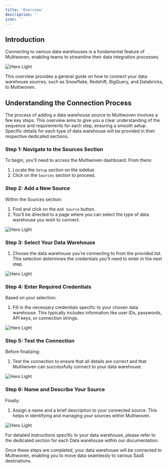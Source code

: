 ```yaml
---
title: 'Overview'
description: ''
icon: ''
---
```


## Introduction

Connecting to various data warehouses is a fundamental feature of Multiwoven, enabling teams to streamline their data integration processes.

<img
  className="block"
  src="https://res.cloudinary.com/dspflukeu/image/upload/v1707531725/Multiwoven/Docs/Sources_mpzdhn.png"
  alt="Hero Light"
/>

This overview provides a general guide on how to connect your data warehouse sources, such as Snowflake, Redshift, BigQuery, and Databricks, to Multiwoven.

## Understanding the Connection Process

The process of adding a data warehouse source to Multiwoven involves a few key steps. This overview aims to give you a clear understanding of the sequence and requirements for each step, ensuring a smooth setup. Specific details for each type of data warehouse will be provided in their respective dedicated sections.

### Step 1: Navigate to the Sources Section

To begin, you'll need to access the Multiwoven dashboard. From there:

1. Locate the `Setup` section on the sidebar.
2. Click on the `Sources` section to proceed.

### Step 2: Add a New Source

Within the Sources section:

1. Find and click on the `Add Source` button.
2. You'll be directed to a page where you can select the type of data warehouse you wish to connect.

<img
  className="block"
  src="https://res.cloudinary.com/dspflukeu/image/upload/v1708064326/Multiwoven/Docs/sources/image_qwedtc.png"
  alt="Hero Light"
/>

### Step 3: Select Your Data Warehouse

1. Choose the data warehouse you're connecting to from the provided list. This selection determines the credentials you'll need to enter in the next step.

<img
  className="block"
  src="https://res.cloudinary.com/dspflukeu/image/upload/v1708064567/Multiwoven/Docs/sources/image_2_zxcjik.png"
  alt="Hero Light"
/>

### Step 4: Enter Required Credentials

Based on your selection:

1. Fill in the necessary credentials specific to your chosen data warehouse. This typically includes information like user IDs, passwords, API keys, or connection strings.

<img
  className="block"
  src="https://res.cloudinary.com/dspflukeu/image/upload/v1708064326/Multiwoven/Docs/sources/image_1_hh4uas.png"
  alt="Hero Light"
/>

### Step 5: Test the Connection

Before finalizing:

1. Test the connection to ensure that all details are correct and that Multiwoven can successfully connect to your data warehouse.

<img
  className="block"
  src="https://res.cloudinary.com/dspflukeu/image/upload/v1708064654/Multiwoven/Docs/sources/image_3_qokeiw.png"
  alt="Hero Light"
/>

### Step 6: Name and Describe Your Source

Finally:

1. Assign a name and a brief description to your connected source. This helps in identifying and managing your sources within Multiwoven.

<img
  className="block"
  src="https://res.cloudinary.com/dspflukeu/image/upload/v1708064326/Multiwoven/Docs/sources/image_4_qow7vf.png"
  alt="Hero Light"
/>


<Tip>
For detailed instructions specific to your data warehouse, please refer to the dedicated section for each Data warehouse within our documentation.
</Tip>

Once these steps are completed, your data warehouse will be connected to Multiwoven, enabling you to move data seamlessly to various SaaS destinations.


